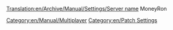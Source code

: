 [[Translation:en/Archive/Manual/Settings/Server name]]
MoneyRon
[[Category:en/Manual/Multiplayer]]
[[Category:en/Patch Settings]]

{{en/Stub}}